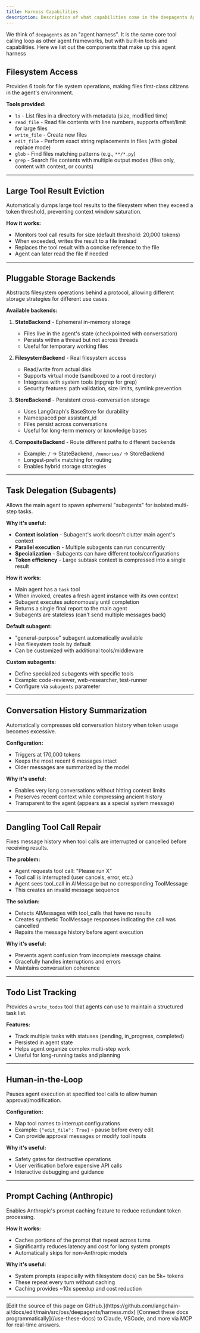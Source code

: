 ```yaml
---
title: Harness Capabilities
description: Description of what capabilities come in the deepagents Agent Harness
---
```


We think of `deepagents` as an "agent harness".
It is the same core tool calling loop as other agent frameworks, but with built-in tools and capabilities.
Here we list out the components that make up this agent harness

## Filesystem Access

Provides 6 tools for file system operations, making files first-class citizens in the agent's environment.

**Tools provided:**
- `ls` - List files in a directory with metadata (size, modified time)
- `read_file` - Read file contents with line numbers, supports offset/limit for large files
- `write_file` - Create new files
- `edit_file` - Perform exact string replacements in files (with global replace mode)
- `glob` - Find files matching patterns (e.g., `**/*.py`)
- `grep` - Search file contents with multiple output modes (files only, content with context, or counts)

---

## Large Tool Result Eviction

Automatically dumps large tool results to the filesystem when they exceed a token threshold, preventing context window saturation.

**How it works:**
- Monitors tool call results for size (default threshold: 20,000 tokens)
- When exceeded, writes the result to a file instead
- Replaces the tool result with a concise reference to the file
- Agent can later read the file if needed

---
## Pluggable Storage Backends

Abstracts filesystem operations behind a protocol, allowing different storage strategies for different use cases.

**Available backends:**

1. **StateBackend** - Ephemeral in-memory storage
   - Files live in the agent's state (checkpointed with conversation)
   - Persists within a thread but not across threads
   - Useful for temporary working files

2. **FilesystemBackend** - Real filesystem access
   - Read/write from actual disk
   - Supports virtual mode (sandboxed to a root directory)
   - Integrates with system tools (ripgrep for grep)
   - Security features: path validation, size limits, symlink prevention

3. **StoreBackend** - Persistent cross-conversation storage
   - Uses LangGraph's BaseStore for durability
   - Namespaced per assistant_id
   - Files persist across conversations
   - Useful for long-term memory or knowledge bases

4. **CompositeBackend** - Route different paths to different backends
   - Example: `/` → StateBackend, `/memories/` → StoreBackend
   - Longest-prefix matching for routing
   - Enables hybrid storage strategies
   
---
## Task Delegation (Subagents)

Allows the main agent to spawn ephemeral "subagents" for isolated multi-step tasks.

**Why it's useful:**
- **Context isolation** - Subagent's work doesn't clutter main agent's context
- **Parallel execution** - Multiple subagents can run concurrently
- **Specialization** - Subagents can have different tools/configurations
- **Token efficiency** - Large subtask context is compressed into a single result

**How it works:**
- Main agent has a `task` tool
- When invoked, creates a fresh agent instance with its own context
- Subagent executes autonomously until completion
- Returns a single final report to the main agent
- Subagents are stateless (can't send multiple messages back)

**Default subagent:**
- "general-purpose" subagent automatically available
- Has filesystem tools by default
- Can be customized with additional tools/middleware

**Custom subagents:**
- Define specialized subagents with specific tools
- Example: code-reviewer, web-researcher, test-runner
- Configure via `subagents` parameter

---

## Conversation History Summarization

Automatically compresses old conversation history when token usage becomes excessive.

**Configuration:**
- Triggers at 170,000 tokens
- Keeps the most recent 6 messages intact
- Older messages are summarized by the model

**Why it's useful:**
- Enables very long conversations without hitting context limits
- Preserves recent context while compressing ancient history
- Transparent to the agent (appears as a special system message)

---

## Dangling Tool Call Repair

Fixes message history when tool calls are interrupted or cancelled before receiving results.

**The problem:**
- Agent requests tool call: "Please run X"
- Tool call is interrupted (user cancels, error, etc.)
- Agent sees tool_call in AIMessage but no corresponding ToolMessage
- This creates an invalid message sequence

**The solution:**
- Detects AIMessages with tool_calls that have no results
- Creates synthetic ToolMessage responses indicating the call was cancelled
- Repairs the message history before agent execution

**Why it's useful:**
- Prevents agent confusion from incomplete message chains
- Gracefully handles interruptions and errors
- Maintains conversation coherence

---

## Todo List Tracking

Provides a `write_todos` tool that agents can use to maintain a structured task list.

**Features:**
- Track multiple tasks with statuses (pending, in_progress, completed)
- Persisted in agent state
- Helps agent organize complex multi-step work
- Useful for long-running tasks and planning

---

## Human-in-the-Loop

Pauses agent execution at specified tool calls to allow human approval/modification.

**Configuration:**
- Map tool names to interrupt configurations
- Example: `{"edit_file": True}` - pause before every edit
- Can provide approval messages or modify tool inputs

**Why it's useful:**
- Safety gates for destructive operations
- User verification before expensive API calls
- Interactive debugging and guidance

---

## Prompt Caching (Anthropic)

Enables Anthropic's prompt caching feature to reduce redundant token processing.

**How it works:**
- Caches portions of the prompt that repeat across turns
- Significantly reduces latency and cost for long system prompts
- Automatically skips for non-Anthropic models

**Why it's useful:**
- System prompts (especially with filesystem docs) can be 5k+ tokens
- These repeat every turn without caching
- Caching provides ~10x speedup and cost reduction

---

<Callout icon="pen-to-square" iconType="regular">
    [Edit the source of this page on GitHub.](https://github.com/langchain-ai/docs/edit/main/src/oss/deepagents/harness.mdx)
</Callout>
<Tip icon="terminal" iconType="regular">
    [Connect these docs programmatically](/use-these-docs) to Claude, VSCode, and more via MCP for    real-time answers.
</Tip>
